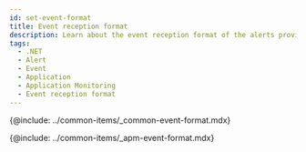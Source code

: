 ```yaml
---
id: set-event-format
title: Event reception format
description: Learn about the event reception format of the alerts provided by Application Monitoring.
tags:
  - .NET
  - Alert
  - Event
  - Application
  - Application Monitoring
  - Event reception format
---
```


{@include: ../common-items/_common-event-format.mdx} 

{@include: ../common-items/_apm-event-format.mdx}

